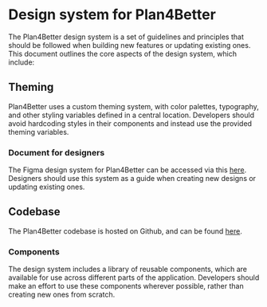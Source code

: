 
<Meta title="Get started" />

# Design system for Plan4Better

The Plan4Better design system is a set of guidelines and principles that should be followed when building new features or updating existing ones. This document outlines the core aspects of the design system, which include:

## Theming
Plan4Better uses a custom theming system, with color palettes, typography, and other styling variables defined in a central location. Developers should avoid hardcoding styles in their components and instead use the provided theming variables.

### Document for designers
The Figma design system for Plan4Better can be accessed via this  [here](https://www.figma.com/file/tu6pPILBRSUuy3Hbu8Lphk/Goat-3.0?type=design&node-id=10596-78889&t=SScnp0eh04aGYjQw-0).
Designers should use this system as a guide when creating new designs or updating existing ones.

## Codebase

The Plan4Better codebase is hosted on Github, and can be found [here](https://github.com/goat-community/goat).

### Components
The design system includes a library of reusable components, which are available for use across different parts of the application. Developers should make an effort to use these components wherever possible, rather than creating new ones from scratch.

